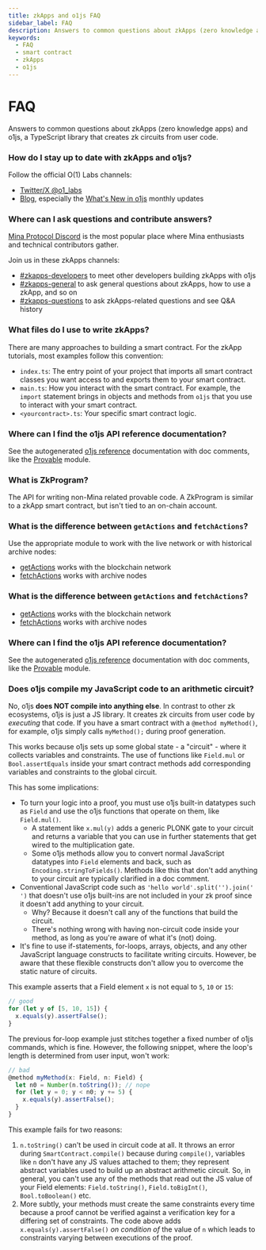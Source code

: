```yaml
---
title: zkApps and o1js FAQ
sidebar_label: FAQ
description: Answers to common questions about zkApps (zero knowledge apps) and o1js, a library that creates zk circuits from user code.
keywords:
  - FAQ
  - smart contract
  - zkApps
  - o1js
---
```


# FAQ

Answers to common questions about zkApps (zero knowledge apps) and o1js, a TypeScript library that creates zk circuits from user code.

### How do I stay up to date with zkApps and o1js?

Follow the official O(1) Labs channels:

- [Twitter/X @o1_labs](https://twitter.com/o1_labs)
- [Blog](https://blog.o1labs.org/), especially the [What's New in o1js](https://blog.o1labs.org/search?q=o1js) monthly updates

### Where can I ask questions and contribute answers?

[Mina Protocol Discord](https://discord.gg/minaprotocol) is the most popular place where Mina enthusiasts and technical contributors gather. 

Join us in these zkApps channels:

* [#zkapps-developers](https://discord.com/channels/484437221055922177/915745847692636181) to meet other developers building zkApps with o1js
* [#zkapps-general](https://discord.com/channels/484437221055922177/910549624413102100) to ask general questions about zkApps, how to use a zkApp, and so on
* [#zkapps-questions](https://discord.com/channels/484437221055922177/1047214314349658172) to ask zkApps-related questions and see Q&A history


### What files do I use to write zkApps?

There are many approaches to building a smart contract. For the zkApp tutorials, most examples follow this convention:

- `index.ts`: The entry point of your project that imports all smart contract classes you want access to and exports them to your smart contract. 
- `main.ts`: How you interact with the smart contract. For example, the `import` statement brings in objects and methods from `o1js` that you use to interact with your smart contract. 
- `<yourcontract>.ts`: Your specific smart contract logic. 

### Where can I find the o1js API reference documentation?

See the autogenerated [o1js reference](/zkapps/o1js-reference) documentation with doc comments, like the [Provable](/zkapps/o1js-reference/interfaces/Provable) module.

### What is ZkProgram?

The API for writing non-Mina related provable code. A ZkProgram is similar to a zkApp smart contract, but isn't tied to an on-chain account. 

### What is the difference between `getActions` and `fetchActions`?

Use the appropriate module to work with the live network or with historical archive nodes:

- [getActions](/zkapps/o1js-reference/modules/Mina#getactions) works with the blockchain network
- [fetchActions](/zkapps/o1js-reference/modules/Mina#fetchactions) works with archive nodes

### What is the difference between `getActions` and `fetchActions`?

- [getActions](/zkapps/o1js-reference/modules/Mina#getactions) works with the blockchain network
- [fetchActions](/zkapps/o1js-reference/modules/Mina#fetchactions) works with archive nodes

### Where can I find the o1js API reference documentation?

See the autogenerated [o1js reference](/zkapps/o1js-reference) documentation with doc comments, like the [Provable](/zkapps/o1js-reference/interfaces/Provable) module.

### Does o1js compile my JavaScript code to an arithmetic circuit?

No, o1js **does NOT compile into anything else**. In contrast to other zk ecosystems, o1js is just a JS library. It creates zk circuits from user code by _executing_ that code. If you have a smart contract with a `@method myMethod()`, for example, o1js simply calls `myMethod();` during proof generation.

This works because o1js sets up some global state - a "circuit" - where it collects variables and constraints. The use of functions like `Field.mul` or `Bool.assertEquals` inside your smart contract methods add corresponding variables and constraints to the global circuit.

This has some implications:

- To turn your logic into a proof, you must use o1js built-in datatypes such as `Field` and use the o1js functions that operate on them, like `Field.mul()`.
  - A statement like `x.mul(y)` adds a generic PLONK gate to your circuit and returns a variable that you can use in further statements that get wired to the multiplication gate.
  - Some o1js methods allow you to convert normal JavaScript datatypes into `Field` elements and back, such as `Encoding.stringToFields()`. Methods like this that don't add anything to your circuit are typically clarified in a doc comment.
- Conventional JavaScript code such as `'hello world'.split('').join(' ')` that doesn't use o1js built-ins are not included in your zk proof since it doesn't add anything to your circuit.
  - Why? Because it doesn't call any of the functions that build the circuit.
  - There's nothing wrong with having non-circuit code inside your method, as long as you're aware of what it's (not) doing.
- It's fine to use if-statements, for-loops, arrays, objects, and any other JavaScript language constructs to facilitate writing circuits. However, be aware that these flexible constructs don't allow you to overcome the static nature of circuits.

This example asserts that a Field element `x` is not equal to `5`, `10` or `15`:

```ts
// good
for (let y of [5, 10, 15]) {
  x.equals(y).assertFalse();
}
```

The previous for-loop example just stitches together a fixed number of o1js commands, which is fine. However, the following snippet, where the loop's length is determined from user input, won't work:

```ts
// bad
@method myMethod(x: Field, n: Field) {
  let n0 = Number(n.toString()); // nope
  for (let y = 0; y < n0; y += 5) {
    x.equals(y).assertFalse();
  }
}
```

This example fails for two reasons:

1. `n.toString()` can't be used in circuit code at all. It throws an error during `SmartContract.compile()` because during `compile()`, variables like `n` don't have any JS values attached to them; they represent abstract variables used to build up an abstract arithmetic circuit. So, in general, you can't use any of the methods that read out the JS value of your Field elements: `Field.toString()`, `Field.toBigInt()`, `Bool.toBoolean()` etc.
2. More subtly, your methods must create the same constraints every time because a proof cannot be verified against a verification key for a differing set of constraints. The code above adds `x.equals(y).assertFalse()` _on condition of_ the value of `n` which leads to constraints varying between executions of the proof.
